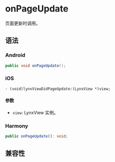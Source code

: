 # onPageUpdate

页面更新时调用。

## 语法

### Android

```java
public void onPageUpdate();
```

### iOS

```objc
- (void)lynxViewDidPageUpdate:(LynxView *)view;
```

#### 参数

- `view`: LynxView 实例。

### Harmony

```typescript
public onPageUpdate(): void;
```

## 兼容性


<LegacyCompatTable metadata="lynx-native-api/lynx-view-client/on-page-update" />